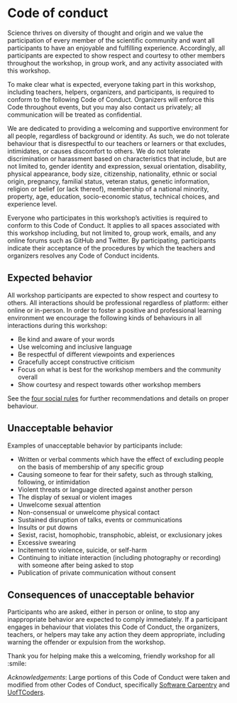 <!-- NOTE: This file is auto-generated from the `template-workshop` template. -->

# Code of conduct {#sec-code-of-conduct}

Science thrives on diversity of thought and origin and we value the
participation of every member of the scientific community and want all
participants to have an enjoyable and fulfilling experience.
Accordingly, all participants are expected to show respect and courtesy
to other members throughout the workshop, in group work, and any
activity associated with this workshop.

To make clear what is expected, everyone taking part in this workshop,
including teachers, helpers, organizers, and participants, is
required to conform to the following Code of Conduct. Organizers will
enforce this Code throughout events, but you may also contact us
privately; all communication will be treated as confidential.

We are dedicated to providing a welcoming and supportive environment for
all people, regardless of background or identity. As such, we do not
tolerate behaviour that is disrespectful to our teachers or learners or
that excludes, intimidates, or causes discomfort to others. We do not
tolerate discrimination or harassment based on characteristics that
include, but are not limited to, gender identity and expression, sexual
orientation, disability, physical appearance, body size, citizenship,
nationality, ethnic or social origin, pregnancy, familial status,
veteran status, genetic information, religion or belief (or lack
thereof), membership of a national minority, property, age, education,
socio-economic status, technical choices, and experience level.

Everyone who participates in this workshop's activities is required to
conform to this Code of Conduct. It applies to all spaces associated
with this workshop including, but not limited to, group work, emails,
and any online forums such as GitHub and Twitter. By participating,
participants indicate their acceptance of the procedures by which the
teachers and organizers resolves any Code of Conduct incidents.

## Expected behavior

All workshop participants are expected to show respect and courtesy to
others. All interactions should be professional regardless of platform:
either online or in-person. In order to foster a positive and
professional learning environment we encourage the following kinds of
behaviours in all interactions during this workshop:

-   Be kind and aware of your words
-   Use welcoming and inclusive language
-   Be respectful of different viewpoints and experiences
-   Gracefully accept constructive criticism
-   Focus on what is best for the workshop members and the community
    overall
-   Show courtesy and respect towards other workshop members

See the [four social
rules](https://www.recurse.com/manual#sub-sec-social-rules) for further
recommendations and details on proper behaviour.

## Unacceptable behavior

Examples of unacceptable behavior by participants include:

-   Written or verbal comments which have the effect of excluding people
    on the basis of membership of any specific group
-   Causing someone to fear for their safety, such as through stalking,
    following, or intimidation
-   Violent threats or language directed against another person
-   The display of sexual or violent images
-   Unwelcome sexual attention
-   Non-consensual or unwelcome physical contact
-   Sustained disruption of talks, events or communications
-   Insults or put downs
-   Sexist, racist, homophobic, transphobic, ableist, or exclusionary
    jokes
-   Excessive swearing
-   Incitement to violence, suicide, or self-harm
-   Continuing to initiate interaction (including photography or
    recording) with someone after being asked to stop
-   Publication of private communication without consent

## Consequences of unacceptable behavior

Participants who are asked, either in person or online, to stop any
inappropriate behavior are expected to comply immediately. If a
participant engages in behaviour that violates this Code of Conduct, the
organizers, teachers, or helpers may take any action they deem
appropriate, including warning the offender or expulsion from the
workshop.

Thank you for helping make this a welcoming, friendly workshop for all
:smile:

::: {.callout-note appearance="default"}
*Acknowledgements*: Large portions of this Code of Conduct were taken
and modified from other Codes of Conduct, specifically [Software
Carpentry](https://docs.carpentries.org/topic_folders/policies/code-of-conduct.html)
and
[UofTCoders](https://github.com/UofTCoders/studyGroup/blob/gh-pages/codeOfConduct.md).
:::

